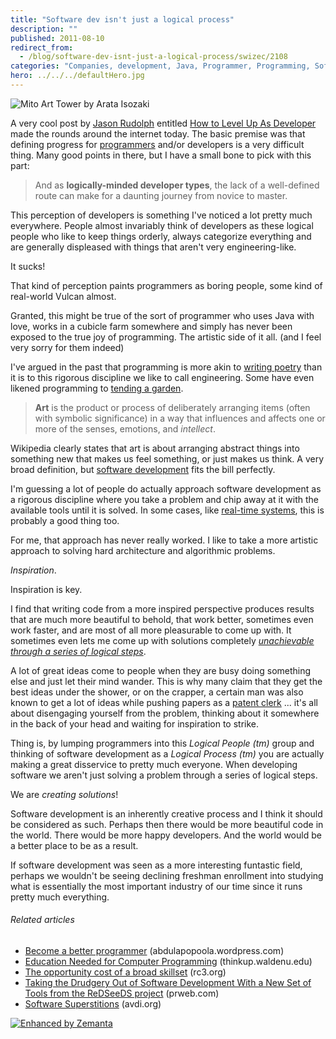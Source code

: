 ```yaml
---
title: "Software dev isn't just a logical process"
description: ""
published: 2011-08-10
redirect_from:
  - /blog/software-dev-isnt-just-a-logical-process/swizec/2108
categories: "Companies, development, Java, Programmer, Programming, Software developer, Software development, Uncategorized"
hero: ../../../defaultHero.jpg
---
```


![Mito Art Tower by Arata Isozaki](http://swizec.com/blog/wp-content/uploads/2011/08/300px-Mito_Art_Tower3.jpg "Mito Art Tower by Arata Isozaki")

A very cool post by [Jason Rudolph](http://jasonrudolph.com/) entitled [How to Level Up As Developer ](http://jasonrudolph.com/blog/2011/08/09/programming-achievements-how-to-level-up-as-a-developer/)made the rounds around the internet today. The basic premise was that defining progress for [programmers](http://en.wikipedia.org/wiki/Programmer "Programmer") and/or developers is a very difficult thing. Many good points in there, but I have a small bone to pick with this part:

> And as **logically-minded developer types**, the lack of a well-defined route can make for a daunting journey from novice to master.

This perception of developers is something I've noticed a lot pretty much everywhere. People almost invariably think of developers as these logical people who like to keep things orderly, always categorize everything and are generally displeased with things that aren't very engineering-like.

It sucks!

That kind of perception paints programmers as boring people, some kind of real-world Vulcan almost.

Granted, this might be true of the sort of programmer who uses Java with love, works in a cubicle farm somewhere and simply has never been exposed to the true joy of programming. The artistic side of it all. (and I feel very sorry for them indeed)

I've argued in the past that programming is more akin to [writing poetry](http://swizec.com/blog/the-mind-of-a-wandering-software-poet/swizec/59 "The mind of a wandering software poet") than it is to this rigorous discipline we like to call engineering. Some have even likened programming to [tending a garden](http://chrisaitchison.com/2011/05/03/you-are-not-a-software-engineer).

> **Art** is the product or process of deliberately arranging items (often with symbolic significance) in a way that influences and affects one or more of the senses, emotions, and _intellect_.

Wikipedia clearly states that art is about arranging abstract things into something new that makes us feel something, or just makes us think. A very broad definition, but [software development](http://en.wikipedia.org/wiki/Software_development "Software development") fits the bill perfectly.

I'm guessing a lot of people do actually approach software development as a rigorous discipline where you take a problem and chip away at it with the available tools until it is solved. In some cases, like [real-time systems](http://en.wikipedia.org/wiki/Real-time_computing "Real-time computing"), this is probably a good thing too.

For me, that approach has never really worked. I like to take a more artistic approach to solving hard architecture and algorithmic problems.

_Inspiration_.

Inspiration is key.

I find that writing code from a more inspired perspective produces results that are much more beautiful to behold, that work better, sometimes even work faster, and are most of all more pleasurable to come up with. It sometimes even lets me come up with solutions completely _[unachievable through a series of logical steps](http://en.wikipedia.org/wiki/Lateral_thinking)_.

A lot of great ideas come to people when they are busy doing something else and just let their mind wander. This is why many claim that they get the best ideas under the shower, or on the crapper, a certain man was also known to get a lot of ideas while pushing papers as a [patent clerk](http://en.wikipedia.org/wiki/Patent_examiner "Patent examiner") ... it's all about disengaging yourself from the problem, thinking about it somewhere in the back of your head and waiting for inspiration to strike.

Thing is, by lumping programmers into this _Logical People (tm)_ group and thinking of software development as a _Logical Process (tm)_ you are actually making a great disservice to pretty much everyone. When developing software we aren't just solving a problem through a series of logical steps.

We are _creating solutions_!

Software development is an inherently creative process and I think it should be considered as such. Perhaps then there would be more beautiful code in the world. There would be more happy developers. And the world would be a better place to be as a result.

If software development was seen as a more interesting funtastic field, perhaps we wouldn't be seeing declining freshman enrollment into studying what is essentially the most important industry of our time since it runs pretty much everything.

###### Related articles

- [Become a better programmer](http://abdulapopoola.wordpress.com/2011/07/31/become-a-better-programmer/) (abdulapopoola.wordpress.com)
- [Education Needed for Computer Programming](http://thinkup.waldenu.edu/career-development/career-planning/item/11415-education-needed-computer-programming&sa=U&ei=h5ZkTbjRM4yTtwex-ozwBg&ved=0CN0BEBYwJjisAg&usg=AFQjCNGTAXQRMjFouYmpHXq9vPiK_gSBcQ) (thinkup.waldenu.edu)
- [The opportunity cost of a broad skillset](http://rc3.org/2011/08/06/the-opportunity-cost-of-a-broad-skillset/) (rc3.org)
- [Taking the Drudgery Out of Software Development With a New Set of Tools from the ReDSeeDS project](http://www.prweb.com/releases/2009/11/prweb3215144.htm) (prweb.com)
- [Software Superstitions](http://avdi.org/devblog/2011/08/08/software-superstitions/) (avdi.org)

[![Enhanced by Zemanta](http://img.zemanta.com/zemified_e.png?x-id=61170871-39b3-47f8-9a7b-ff2a1ea89112)](http://www.zemanta.com/ "Enhanced by Zemanta")
